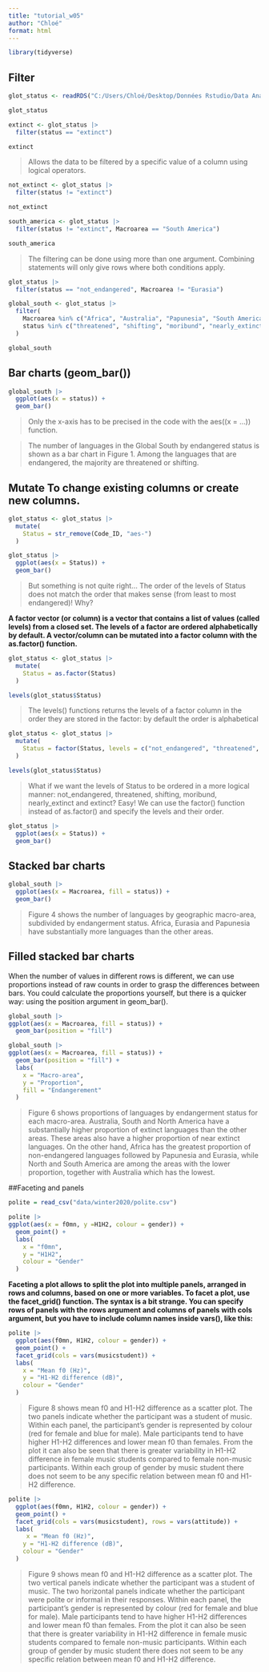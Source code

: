 ---
title: "tutorial_w05"
author: "Chloé"
format: html
---

```{r}
library(tidyverse)
```


## Filter

```{r}
glot_status <- readRDS("C:/Users/Chloé/Desktop/Données Rstudio/Data Analysis 2024/dal-2024/data/coretta2022/glot_status.rds")

glot_status
```

```{r}
extinct <- glot_status |>
  filter(status == "extinct")

extinct
```

> Allows the data to be filtered by a specific value of a column using logical operators.

```{r}
not_extinct <- glot_status |>
  filter(status != "extinct")

not_extinct
```

```{r}
south_america <- glot_status |>
  filter(status != "extinct", Macroarea == "South America")

south_america
```

> The filtering can be done using more than one argument. Combining statements will only give rows where both conditions apply.

```{r}
glot_status |>
  filter(status == "not_endangered", Macroarea != "Eurasia")
```

```{r}
global_south <- glot_status |>
  filter(
    Macroarea %in% c("Africa", "Australia", "Papunesia", "South America"),
    status %in% c("threatened", "shifting", "moribund", "nearly_extinct")
  )

global_south
```

## Bar charts (geom_bar())

```{r}
global_south |>
  ggplot(aes(x = status)) +
  geom_bar()
```

> Only the x-axis has to be precised in the code with the aes((x = ...)) function.

> The number of languages in the Global South by endangered status is shown as a bar chart in Figure 1. Among the languages that are endangered, the majority are threatened or shifting.

## Mutate To change existing columns or create new columns.

```{r}
glot_status <- glot_status |>
  mutate(
    Status = str_remove(Code_ID, "aes-")
  )
```

```{r}
glot_status |>
  ggplot(aes(x = Status)) +
  geom_bar()
```

> But something is not quite right… The order of the levels of Status does not match the order that makes sense (from least to most endangered)! Why?

**A factor vector (or column) is a vector that contains a list of values (called levels) from a closed set. The levels of a factor are ordered alphabetically by default. A vector/column can be mutated into a factor column with the as.factor() function.**


```{r}
glot_status <- glot_status |>
  mutate(
    Status = as.factor(Status)
  )

levels(glot_status$Status)
```

> The levels() functions returns the levels of a factor column in the order they are stored in the factor: by default the order is alphabetical

```{r}
glot_status <- glot_status |>
  mutate(
    Status = factor(Status, levels = c("not_endangered", "threatened", "shifting", "moribund", "nearly_extinct", "extinct"))
  )

levels(glot_status$Status)
```

>What if we want the levels of Status to be ordered in a more logical manner: not_endangered, threatened, shifting, moribund, nearly_extinct and extinct? Easy! We can use the factor() function instead of as.factor() and specify the levels and their order.

```{r}
glot_status |>
  ggplot(aes(x = Status)) +
  geom_bar()
```


## Stacked bar charts

```{r}
global_south |>
  ggplot(aes(x = Macroarea, fill = status)) +
  geom_bar()
```

> Figure 4 shows the number of languages by geographic macro-area, subdivided by endangerment status. Africa, Eurasia and Papunesia have substantially more languages than the other areas.


## Filled stacked bar charts

When the number of values in different rows is different, we can use proportions instead of raw counts in order to grasp the differences between bars. You could calculate the proportions yourself, but there is a quicker way: using the position argument in geom_bar().

```{r}
global_south |>
ggplot(aes(x = Macroarea, fill = status)) +
  geom_bar(position = "fill")
```

```{r}
global_south |>
ggplot(aes(x = Macroarea, fill = status)) +
  geom_bar(position = "fill") +
  labs(
    x = "Macro-area",
    y = "Proportion",
    fill = "Endangerement"
  )
```

> Figure 6 shows proportions of languages by endangerment status for each macro-area. Australia, South and North America have a substantially higher proportion of extinct languages than the other areas. These areas also have a higher proportion of near extinct languages. On the other hand, Africa has the greatest proportion of non-endangered languages followed by Papunesia and Eurasia, while North and South America are among the areas with the lower proportion, together with Australia which has the lowest.

##Faceting and panels

```{r}
polite = read_csv("data/winter2020/polite.csv")
```
```{r}
polite |>
ggplot(aes(x = f0mn, y =H1H2, colour = gender)) +
  geom_point() +
  labs(
    x = "f0mn",
    y = "H1H2",
    colour = "Gender"
  )
```


**Faceting a plot allows to split the plot into multiple panels, arranged in rows and columns, based on one or more variables. To facet a plot, use the facet_grid() function. The syntax is a bit strange. You can specify rows of panels with the rows argument and columns of panels with cols argument, but you have to include column names inside vars(), like this:**

```{r}
polite |>
  ggplot(aes(f0mn, H1H2, colour = gender)) +
  geom_point() +
  facet_grid(cols = vars(musicstudent)) +
  labs(
    x = "Mean f0 (Hz)",
    y = "H1-H2 difference (dB)",
    colour = "Gender"
  )
```

> Figure 8 shows mean f0 and H1-H2 difference as a scatter plot. The two panels indicate whether the participant was a student of music. Within each panel, the participant’s gender is represented by colour (red for female and blue for male). Male participants tend to have higher H1-H2 differences and lower mean f0 than females. From the plot it can also be seen that there is greater variability in H1-H2 difference in female music students compared to female non-music participants. Within each group of gender by music student there does not seem to be any specific relation between mean f0 and H1-H2 difference.


```{r}
polite |>
  ggplot(aes(f0mn, H1H2, colour = gender)) +
  geom_point() +
  facet_grid(cols = vars(musicstudent), rows = vars(attitude)) +
  labs(
     x = "Mean f0 (Hz)",
    y = "H1-H2 difference (dB)",
    colour = "Gender"
  )
```

> Figure 9 shows mean f0 and H1-H2 difference as a scatter plot. The two vertical panels indicate whether the participant was a student of music. The two horizontal panels indicate whether the participant were polite or informal in their responses. Within each panel, the participant’s gender is represented by colour (red for female and blue for male). Male participants tend to have higher H1-H2 differences and lower mean f0 than females. From the plot it can also be seen that there is greater variability in H1-H2 difference in female music students compared to female non-music participants. Within each group of gender by music student there does not seem to be any specific relation between mean f0 and H1-H2 difference.
